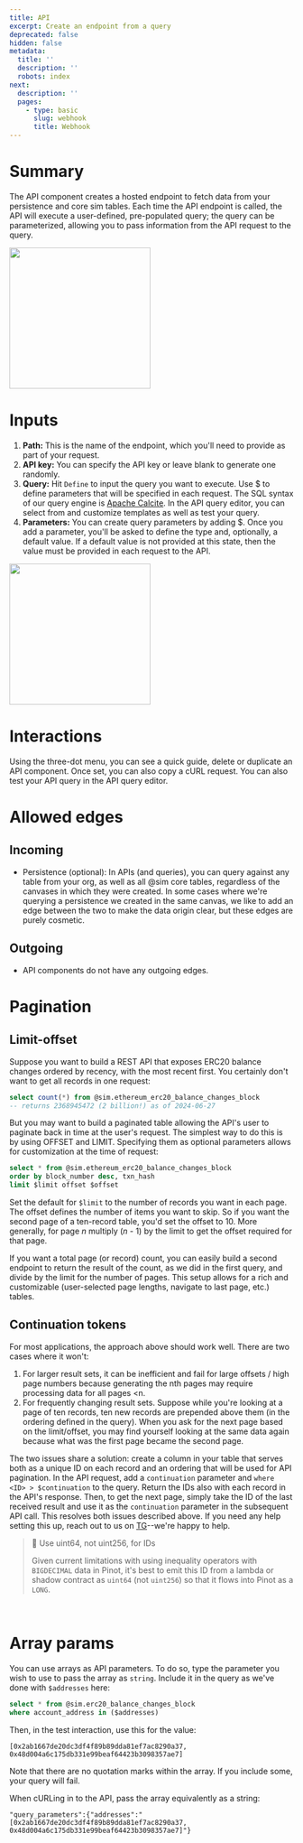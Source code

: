 ```yaml
---
title: API
excerpt: Create an endpoint from a query
deprecated: false
hidden: false
metadata:
  title: ''
  description: ''
  robots: index
next:
  description: ''
  pages:
    - type: basic
      slug: webhook
      title: Webhook
---
```

<Embed url="https://www.youtube.com/watch?v=jr7sqFezsz4" title="API templates" favicon="https://www.google.com/favicon.ico" image="https://i.ytimg.com/vi/jr7sqFezsz4/hqdefault.jpg" provider="youtube.com" href="https://www.youtube.com/watch?v=jr7sqFezsz4" typeOfEmbed="youtube" html="%3Ciframe%20class%3D%22embedly-embed%22%20src%3D%22%2F%2Fcdn.embedly.com%2Fwidgets%2Fmedia.html%3Fsrc%3Dhttps%253A%252F%252Fwww.youtube.com%252Fembed%252Fjr7sqFezsz4%253Ffeature%253Doembed%26display_name%3DYouTube%26url%3Dhttps%253A%252F%252Fwww.youtube.com%252Fwatch%253Fv%253Djr7sqFezsz4%26image%3Dhttps%253A%252F%252Fi.ytimg.com%252Fvi%252Fjr7sqFezsz4%252Fhqdefault.jpg%26key%3D7788cb384c9f4d5dbbdbeffd9fe4b92f%26type%3Dtext%252Fhtml%26schema%3Dyoutube%22%20width%3D%22854%22%20height%3D%22480%22%20scrolling%3D%22no%22%20title%3D%22YouTube%20embed%22%20frameborder%3D%220%22%20allow%3D%22autoplay%3B%20fullscreen%3B%20encrypted-media%3B%20picture-in-picture%3B%22%20allowfullscreen%3D%22true%22%3E%3C%2Fiframe%3E" />

# Summary

The API component creates a hosted endpoint to fetch data from your persistence and core sim tables. Each time the API endpoint is called, the API will execute a user-defined, pre-populated query; the query can be parameterized, allowing you to pass information from the API request to the query.

<Image align="center" className="border" width="250px" border={true} src="https://files.readme.io/b9339f9-image.png" />

# Inputs

1. **Path:** This is the name of the endpoint, which you'll need to provide as part of your request.
2. **API key:** You can specify the API key or leave blank to generate one randomly.
3. **Query:** Hit `Define` to input the query you want to execute. Use $ to define parameters that will be specified in each request.   The SQL syntax of our query engine is [Apache Calcite](https://calcite.apache.org/docs/reference.html). In the API query editor, you can select from and customize templates as well as test your query.
4. **Parameters:** You can create query parameters by adding $. Once you add a parameter, you'll be asked to define the type and, optionally, a default value. If a default value is not provided at this state, then the value must be provided in each request to the API.

<Image align="center" className="border" width="250px" border={true} src="https://files.readme.io/151af4e-image.png" />

# Interactions

Using the three-dot menu, you can see a quick guide, delete or duplicate an API component. Once set, you can also copy a cURL request. You can also test your API query in the API query editor.

# Allowed edges

## Incoming

* Persistence (optional): In APIs (and queries), you can query against any table from your org, as well as all @sim core tables, regardless of the canvases in which they were created. In some cases where we're querying a persistence we created in the same canvas, we like to add an edge between the two to make the data origin clear, but these edges are purely cosmetic.

## Outgoing

* API components do not have any outgoing edges.

# Pagination

## Limit-offset

Suppose you want to build a REST API that exposes ERC20 balance changes ordered by recency, with the most recent first. You certainly don't want to get all records in one request:

```sql
select count(*) from @sim.ethereum_erc20_balance_changes_block
-- returns 2368945472 (2 billion!) as of 2024-06-27
```

But you may want to build a paginated table allowing the API's user to paginate back in time at the user's request. The simplest way to do this is by using OFFSET and LIMIT. Specifying them as optional parameters allows for customization at the time of request:

```sql
select * from @sim.ethereum_erc20_balance_changes_block
order by block_number desc, txn_hash
limit $limit offset $offset
```

Set the default for `$limit` to the number of records you want in each page. The offset defines the number of items you want to skip. So if you want the second page of a ten-record table, you'd set the offset to 10. More generally, for page *n* multiply (*n* - 1) by the limit to get the offset required for that page. 

If you want a total page (or record) count, you can easily build a second endpoint to return the result of the count, as we did in the first query, and divide by the limit for the number of pages. This setup allows for a rich and customizable (user-selected page lengths, navigate to last page, etc.) tables.

## Continuation tokens

For most applications, the approach above should work well. There are two cases where it won't:

1. For larger result sets, it can be inefficient and fail for large offsets / high page numbers because generating the nth pages may require processing data for all pages \<n.
2. For frequently changing result sets. Suppose while you're looking at a page of ten records, ten new records are prepended above them (in the ordering defined in the query). When you ask for the next page based on the limit/offset, you may find yourself looking at the same data again because what was the first page became the second page.

The two issues share a solution: create a column in your table that serves both as a unique ID on each record and an ordering that will be used for API pagination. In the API request, add a `continuation` parameter and `where <ID> > $continuation` to the query. Return the IDs also with each record in the API's response. Then, to get the next page, simply take the ID of the last received result and use it as the `continuation` parameter in the subsequent API call. This resolves both issues described above. If you need any help setting this up, reach out to us on [TG](https://t.me/+c0fPe4sYCKMwNzYx)--we're happy to help.

> 🚧 Use uint64, not uint256, for IDs
>
> Given current limitations with using inequality operators with `BIGDECIMAL` data in Pinot, it's best to emit this ID from a lambda or shadow contract as `uint64` (not `uint256`) so that it flows into Pinot as a `LONG`.

<br />

# Array params

You can use arrays as API parameters. To do so, type the parameter you wish to use to pass the array as `string`. Include it in the query as we've done with `$addresses` here:

```sql
select * from @sim.erc20_balance_changes_block
where account_address in ($addresses)
```

Then, in the test interaction, use this for the value:

```
[0x2ab1667de20dc3df4f89b89dda81ef7ac8290a37, 0x48d004a6c175db331e99beaf64423b3098357ae7]
```

Note that there are no quotation marks within the array. If you include some, your query will fail. 

When cURLing in to the API, pass the array equivalently as a string:

```
"query_parameters":{"addresses":"[0x2ab1667de20dc3df4f89b89dda81ef7ac8290a37, 0x48d004a6c175db331e99beaf64423b3098357ae7]"}
```
